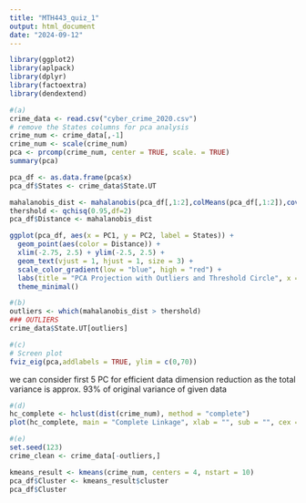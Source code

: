 ---
title: "MTH443_quiz_1"
output: html_document
date: "2024-09-12"
---

```{r}
library(ggplot2)
library(aplpack)
library(dplyr)
library(factoextra)
library(dendextend)

#(a)
crime_data <- read.csv("cyber_crime_2020.csv")
# remove the States columns for pca analysis
crime_num <- crime_data[,-1]
crime_num <- scale(crime_num)
pca <- prcomp(crime_num, center = TRUE, scale. = TRUE)
summary(pca)

pca_df <- as.data.frame(pca$x)
pca_df$States <- crime_data$State.UT

mahalanobis_dist <- mahalanobis(pca_df[,1:2],colMeans(pca_df[,1:2]),cov(pca_df[,1:2]))
thershold <- qchisq(0.95,df=2)
pca_df$Distance <- mahalanobis_dist

ggplot(pca_df, aes(x = PC1, y = PC2, label = States)) +
  geom_point(aes(color = Distance)) + 
  xlim(-2.75, 2.5) + ylim(-2.5, 2.5) +
  geom_text(vjust = 1, hjust = 1, size = 3) +
  scale_color_gradient(low = "blue", high = "red") +
  labs(title = "PCA Projection with Outliers and Threshold Circle", x = "PC1", y = "PC2") +
  theme_minimal()
```

```{r}
#(b)
outliers <- which(mahalanobis_dist > thershold)
### OUTLIERS
crime_data$State.UT[outliers]
```

```{r}
#(c)
# Screen plot
fviz_eig(pca,addlabels = TRUE, ylim = c(0,70))
```
 we can consider first 5 PC for efficient data dimension reduction as the total variance is approx. 93% of original variance of given data

```{r}
#(d)
hc_complete <- hclust(dist(crime_num), method = "complete")
plot(hc_complete, main = "Complete Linkage", xlab = "", sub = "", cex = 0.6)
```

```{r}
#(e)
set.seed(123)
crime_clean <- crime_data[-outliers,]

kmeans_result <- kmeans(crime_num, centers = 4, nstart = 10)
pca_df$Cluster <- kmeans_result$cluster
pca_df$Cluster
```
